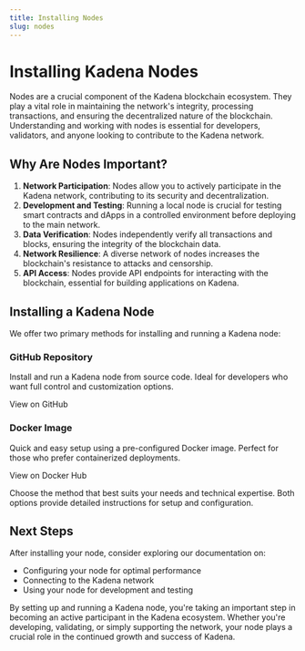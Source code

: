 ```yaml
---
title: Installing Nodes
slug: nodes
---
```



<head>
  <title>Installation: Nodes</title>
  <meta name="description" content="Learn about the importance of Kadena nodes and how to install them using GitHub or Docker." />
</head>

# Installing Kadena Nodes

Nodes are a crucial component of the Kadena blockchain ecosystem. They play a vital role in maintaining the network's integrity, 
processing transactions, and ensuring the decentralized nature of the blockchain. Understanding and working with nodes is essential 
for developers, validators, and anyone looking to contribute to the Kadena network.

## Why Are Nodes Important?

1. **Network Participation**: Nodes allow you to actively participate in the Kadena network, contributing to its security and decentralization.
2. **Development and Testing**: Running a local node is crucial for testing smart contracts and dApps in a controlled environment before deploying to the main network.
3. **Data Verification**: Nodes independently verify all transactions and blocks, ensuring the integrity of the blockchain data.
4. **Network Resilience**: A diverse network of nodes increases the blockchain's resistance to attacks and censorship.
5. **API Access**: Nodes provide API endpoints for interacting with the blockchain, essential for building applications on Kadena.

## Installing a Kadena Node

We offer two primary methods for installing and running a Kadena node:

<div className="row">
  <div className="col col--6 margin-bottom--lg">
    <div className="card">
      <div className="card__header">
        <h3>GitHub Repository</h3>
      </div>
      <div className="card__body">
        <p>
          Install and run a Kadena node from source code. Ideal for developers who want full control and customization options.
        </p>
      </div>
      <div className="card__footer">
        <Link
          className="button button--secondary button--block"
          to="https://github.com/kadena-io/chainweb-node?tab=readme-ov-file#installing-chainweb"
        >
          View on GitHub
        </Link>
      </div>
    </div>
  </div>
  <div className="col col--6 margin-bottom--lg">
    <div className="card">
      <div className="card__header">
        <h3>Docker Image</h3>
      </div>
      <div className="card__body">
        <p>
          Quick and easy setup using a pre-configured Docker image. Perfect for those who prefer containerized deployments.
        </p>
      </div>
      <div className="card__footer">
        <Link
          className="button button--secondary button--block"
          to="https://hub.docker.com/r/kadena/chainweb-node"
        >
          View on Docker Hub
        </Link>
      </div>
    </div>
  </div>
</div>

Choose the method that best suits your needs and technical expertise. Both options provide detailed instructions 
for setup and configuration.

## Next Steps

After installing your node, consider exploring our documentation on:
- Configuring your node for optimal performance
- Connecting to the Kadena network
- Using your node for development and testing

By setting up and running a Kadena node, you're taking an important step in becoming an active participant in 
the Kadena ecosystem. Whether you're developing, validating, or simply supporting the network, your node plays 
a crucial role in the continued growth and success of Kadena.